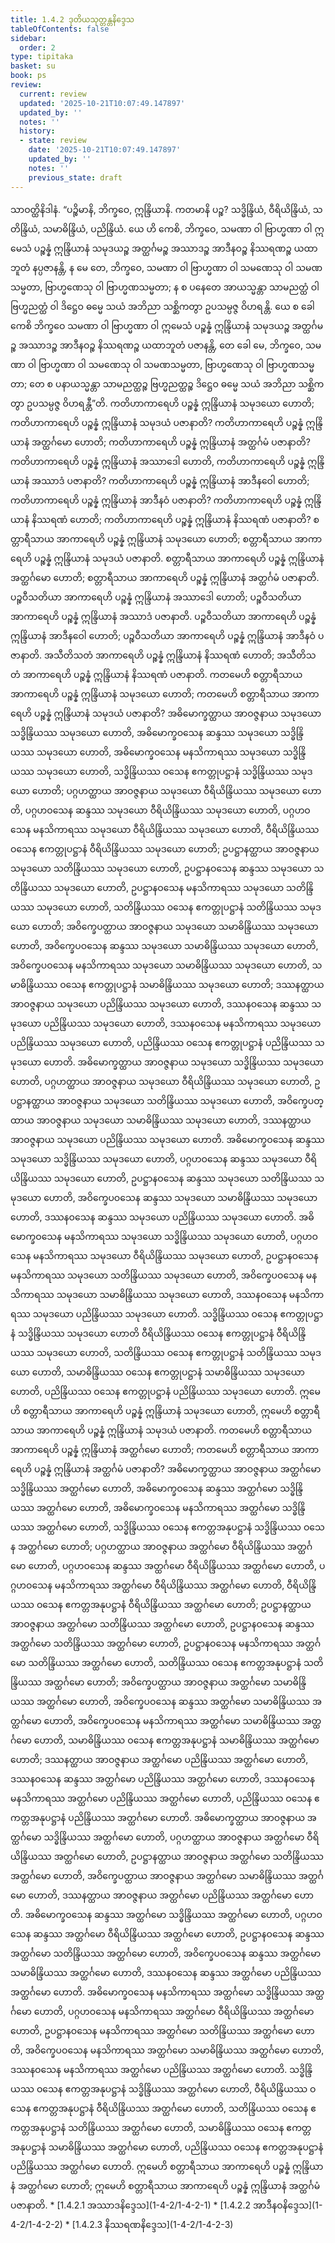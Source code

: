 ```yaml
---
title: 1.4.2 ဒုတိယသုတ္တန္တနိဒ္ဒေသ
tableOfContents: false
sidebar:
  order: 2
type: tipitaka
basket: su
book: ps
review:
  current: review
  updated: '2025-10-21T10:07:49.147897'
  updated_by: ''
  notes: ''
  history:
  - state: review
    date: '2025-10-21T10:07:49.147897'
    updated_by: ''
    notes: ''
    previous_state: draft
---
```



<DynamicBreadcrumb />


<ReviewStatus review={frontmatter.review} showDetails={true} />

<HypothesisAnnotation frontmatter={frontmatter} />

<Division number="187" book="ps" e="ch" v="26" p="200">

<Paragraph number="1013" book="ps">
သာဝတ္ထိနိဒါနံ. “ပဉ္စိမာနိ, ဘိက္ခဝေ, ဣန္ဒြိယာနိ. ကတမာနိ ပဉ္စ? သဒ္ဓိန္ဒြိယံ, ဝီရိယိန္ဒြိယံ, သတိန္ဒြိယံ, သမာဓိန္ဒြိယံ, ပညိန္ဒြိယံ.



</Paragraph>

<Paragraph number="1014" book="ps">
ယေ ဟိ ကေစိ, ဘိက္ခဝေ, သမဏာ ဝါ ဗြာဟ္မဏာ ဝါ ဣမေသံ ပဉ္စန္နံ ဣန္ဒြိယာနံ သမုဒယဉ္စ အတ္ထင်္ဂမဉ္စ အဿာဒဉ္စ အာဒီနဝဉ္စ နိဿရဏဉ္စ ယထာဘူတံ နပ္ပဇာနန္တိ, န မေ တေ, ဘိက္ခဝေ, သမဏာ ဝါ ဗြာဟ္မဏာ ဝါ သမဏေသု ဝါ သမဏသမ္မတာ, ဗြာဟ္မဏေသု ဝါ ဗြာဟ္မဏသမ္မတာ; န စ ပနေတေ အာယသ္မန္တာ သာမညတ္ထံ ဝါ ဗြဟ္မညတ္ထံ ဝါ ဒိဋ္ဌေဝ ဓမ္မေ သယံ အဘိညာ သစ္ဆိကတွာ ဥပသမ္ပဇ္ဇ ဝိဟရန္တိ.



</Paragraph>

<Paragraph number="1015" book="ps">
ယေ စ ခေါ ကေစိ ဘိက္ခဝေ သမဏာ ဝါ ဗြာဟ္မဏာ ဝါ ဣမေသံ ပဉ္စန္နံ ဣန္ဒြိယာနံ သမုဒယဉ္စ အတ္ထင်္ဂမဉ္စ အဿာဒဉ္စ အာဒီနဝဉ္စ နိဿရဏဉ္စ ယထာဘူတံ ပဇာနန္တိ, တေ ခေါ မေ, ဘိက္ခဝေ, သမဏာ ဝါ ဗြာဟ္မဏာ ဝါ သမဏေသု ဝါ သမဏသမ္မတာ, ဗြာဟ္မဏေသု ဝါ ဗြာဟ္မဏသမ္မတာ; တေ စ ပနာယသ္မန္တာ သာမညတ္ထဉ္စ ဗြဟ္မညတ္ထဉ္စ ဒိဋ္ဌေဝ ဓမ္မေ သယံ အဘိညာ သစ္ဆိကတွာ ဥပသမ္ပဇ္ဇ ဝိဟရန္တီ”တိ.



</Paragraph>

</Division>
<Division number="188" book="ps" e="ch" v="26" p="201">

<Paragraph number="1016" book="ps">
ကတိဟာကာရေဟိ ပဉ္စန္နံ ဣန္ဒြိယာနံ သမုဒယော ဟောတိ; ကတိဟာကာရေဟိ ပဉ္စန္နံ ဣန္ဒြိယာနံ သမုဒယံ ပဇာနာတိ? ကတိဟာကာရေဟိ ပဉ္စန္နံ ဣန္ဒြိယာနံ အတ္ထင်္ဂမော ဟောတိ; ကတိဟာကာရေဟိ ပဉ္စန္နံ ဣန္ဒြိယာနံ အတ္ထင်္ဂမံ ပဇာနာတိ? ကတိဟာကာရေဟိ ပဉ္စန္နံ ဣန္ဒြိယာနံ အဿာဒေါ ဟောတိ, ကတိဟာကာရေဟိ ပဉ္စန္နံ ဣန္ဒြိယာနံ အဿာဒံ ပဇာနာတိ? ကတိဟာကာရေဟိ ပဉ္စန္နံ ဣန္ဒြိယာနံ အာဒီနဝေါ ဟောတိ; ကတိဟာကာရေဟိ ပဉ္စန္နံ ဣန္ဒြိယာနံ အာဒီနဝံ ပဇာနာတိ? ကတိဟာကာရေဟိ ပဉ္စန္နံ ဣန္ဒြိယာနံ နိဿရဏံ ဟောတိ; ကတိဟာကာရေဟိ ပဉ္စန္နံ ဣန္ဒြိယာနံ နိဿရဏံ ပဇာနာတိ?



</Paragraph>

<Paragraph number="1017" book="ps">
စတ္တာရီသာယ အာကာရေဟိ ပဉ္စန္နံ ဣန္ဒြိယာနံ သမုဒယော ဟောတိ; စတ္တာရီသာယ အာကာရေဟိ ပဉ္စန္နံ ဣန္ဒြိယာနံ သမုဒယံ ပဇာနာတိ. စတ္တာရီသာယ အာကာရေဟိ ပဉ္စန္နံ ဣန္ဒြိယာနံ အတ္ထင်္ဂမော ဟောတိ; စတ္တာရီသာယ အာကာရေဟိ ပဉ္စန္နံ ဣန္ဒြိယာနံ အတ္ထင်္ဂမံ ပဇာနာတိ. ပဉ္စဝီသတိယာ အာကာရေဟိ ပဉ္စန္နံ ဣန္ဒြိယာနံ အဿာဒေါ ဟောတိ; ပဉ္စဝီသတိယာ အာကာရေဟိ ပဉ္စန္နံ ဣန္ဒြိယာနံ အဿာဒံ ပဇာနာတိ. ပဉ္စဝီသတိယာ အာကာရေဟိ ပဉ္စန္နံ ဣန္ဒြိယာနံ အာဒီနဝေါ ဟောတိ; ပဉ္စဝီသတိယာ အာကာရေဟိ ပဉ္စန္နံ ဣန္ဒြိယာနံ အာဒီနဝံ ပဇာနာတိ. အသီတိသတံ အာကာရေဟိ ပဉ္စန္နံ ဣန္ဒြိယာနံ နိဿရဏံ ဟောတိ; အသီတိသတံ အာကာရေဟိ ပဉ္စန္နံ ဣန္ဒြိယာနံ နိဿရဏံ ပဇာနာတိ.



</Paragraph>

<Paragraph number="1018" book="ps">
ကတမေဟိ စတ္တာရီသာယ အာကာရေဟိ ပဉ္စန္နံ ဣန္ဒြိယာနံ သမုဒယော ဟောတိ; ကတမေဟိ စတ္တာရီသာယ အာကာရေဟိ ပဉ္စန္နံ ဣန္ဒြိယာနံ သမုဒယံ ပဇာနာတိ? အဓိမောက္ခတ္ထာယ အာဝဇ္ဇနာယ သမုဒယော သဒ္ဓိန္ဒြိယဿ သမုဒယော ဟောတိ, အဓိမောက္ခဝသေန ဆန္ဒဿ သမုဒယော သဒ္ဓိန္ဒြိယဿ သမုဒယော ဟောတိ, အဓိမောက္ခဝသေန မနသိကာရဿ သမုဒယော သဒ္ဓိန္ဒြိယဿ သမုဒယော ဟောတိ, သဒ္ဓိန္ဒြိယဿ ဝသေန ဧကတ္တုပဋ္ဌာနံ သဒ္ဓိန္ဒြိယဿ သမုဒယော ဟောတိ; ပဂ္ဂဟတ္ထာယ အာဝဇ္ဇနာယ သမုဒယော ဝီရိယိန္ဒြိယဿ သမုဒယော ဟောတိ, ပဂ္ဂဟဝသေန ဆန္ဒဿ သမုဒယော ဝီရိယိန္ဒြိယဿ သမုဒယော ဟောတိ, ပဂ္ဂဟဝသေန မနသိကာရဿ သမုဒယော ဝီရိယိန္ဒြိယဿ သမုဒယော ဟောတိ, ဝီရိယိန္ဒြိယဿ ဝသေန ဧကတ္တုပဋ္ဌာနံ ဝီရိယိန္ဒြိယဿ သမုဒယော ဟောတိ; ဥပဋ္ဌာနတ္ထာယ အာဝဇ္ဇနာယ သမုဒယော သတိန္ဒြိယဿ သမုဒယော ဟောတိ, ဥပဋ္ဌာနဝသေန ဆန္ဒဿ သမုဒယော သတိန္ဒြိယဿ သမုဒယော ဟောတိ, ဥပဋ္ဌာနဝသေန မနသိကာရဿ သမုဒယော သတိန္ဒြိယဿ သမုဒယော ဟောတိ, သတိန္ဒြိယဿ ဝသေန ဧကတ္တုပဋ္ဌာနံ သတိန္ဒြိယဿ သမုဒယော ဟောတိ; အဝိက္ခေပတ္ထာယ အာဝဇ္ဇနာယ သမုဒယော သမာဓိန္ဒြိယဿ သမုဒယော ဟောတိ, အဝိက္ခေပဝသေန ဆန္ဒဿ သမုဒယော သမာဓိန္ဒြိယဿ သမုဒယော ဟောတိ, အဝိက္ခေပဝသေန မနသိကာရဿ သမုဒယော သမာဓိန္ဒြိယဿ သမုဒယော ဟောတိ, သမာဓိန္ဒြိယဿ ဝသေန ဧကတ္တုပဋ္ဌာနံ သမာဓိန္ဒြိယဿ သမုဒယော ဟောတိ; ဒဿနတ္ထာယ အာဝဇ္ဇနာယ သမုဒယော ပညိန္ဒြိယဿ သမုဒယော ဟောတိ, ဒဿနဝသေန ဆန္ဒဿ သမုဒယော ပညိန္ဒြိယဿ သမုဒယော ဟောတိ, ဒဿနဝသေန မနသိကာရဿ သမုဒယော ပညိန္ဒြိယဿ သမုဒယော ဟောတိ, ပညိန္ဒြိယဿ ဝသေန ဧကတ္တုပဋ္ဌာနံ ပညိန္ဒြိယဿ သမုဒယော ဟောတိ. အဓိမောက္ခတ္ထာယ အာဝဇ္ဇနာယ သမုဒယော သဒ္ဓိန္ဒြိယဿ သမုဒယော ဟောတိ, ပဂ္ဂဟတ္ထာယ အာဝဇ္ဇနာယ သမုဒယော ဝီရိယိန္ဒြိယဿ သမုဒယော ဟောတိ, ဥပဋ္ဌာနတ္ထာယ အာဝဇ္ဇနာယ သမုဒယော သတိန္ဒြိယဿ သမုဒယော ဟောတိ, အဝိက္ခေပတ္ထာယ အာဝဇ္ဇနာယ သမုဒယော သမာဓိန္ဒြိယဿ သမုဒယော ဟောတိ, ဒဿနတ္ထာယ အာဝဇ္ဇနာယ သမုဒယော ပညိန္ဒြိယဿ သမုဒယော ဟောတိ. အဓိမောက္ခဝသေန ဆန္ဒဿ သမုဒယော သဒ္ဓိန္ဒြိယဿ သမုဒယော ဟောတိ, ပဂ္ဂဟဝသေန ဆန္ဒဿ သမုဒယော ဝီရိယိန္ဒြိယဿ သမုဒယော ဟောတိ, ဥပဋ္ဌာနဝသေန ဆန္ဒဿ သမုဒယော သတိန္ဒြိယဿ သမုဒယော ဟောတိ, အဝိက္ခေပဝသေန ဆန္ဒဿ သမုဒယော သမာဓိန္ဒြိယဿ သမုဒယော ဟောတိ, ဒဿနဝသေန ဆန္ဒဿ သမုဒယော ပညိန္ဒြိယဿ သမုဒယော ဟောတိ. အဓိမောက္ခဝသေန မနသိကာရဿ သမုဒယော သဒ္ဓိန္ဒြိယဿ သမုဒယော ဟောတိ, ပဂ္ဂဟဝသေန မနသိကာရဿ သမုဒယော ဝီရိယိန္ဒြိယဿ သမုဒယော ဟောတိ, ဥပဋ္ဌာနဝသေန မနသိကာရဿ သမုဒယော သတိန္ဒြိယဿ သမုဒယော ဟောတိ, အဝိက္ခေပဝသေန မနသိကာရဿ သမုဒယော သမာဓိန္ဒြိယဿ သမုဒယော ဟောတိ, ဒဿနဝသေန မနသိကာရဿ သမုဒယော ပညိန္ဒြိယဿ သမုဒယော ဟောတိ. သဒ္ဓိန္ဒြိယဿ ဝသေန ဧကတ္တုပဋ္ဌာနံ သဒ္ဓိန္ဒြိယဿ သမုဒယော ဟောတိ ဝီရိယိန္ဒြိယဿ ဝသေန ဧကတ္တုပဋ္ဌာနံ ဝီရိယိန္ဒြိယဿ သမုဒယော ဟောတိ, သတိန္ဒြိယဿ ဝသေန ဧကတ္တုပဋ္ဌာနံ သတိန္ဒြိယဿ သမုဒယော ဟောတိ, သမာဓိန္ဒြိယဿ ဝသေန ဧကတ္တုပဋ္ဌာနံ သမာဓိန္ဒြိယဿ သမုဒယော ဟောတိ, ပညိန္ဒြိယဿ ဝသေန ဧကတ္တုပဋ္ဌာနံ ပညိန္ဒြိယဿ သမုဒယော ဟောတိ.



</Paragraph>

<Paragraph number="1019" book="ps">
ဣမေဟိ စတ္တာရီသာယ အာကာရေဟိ ပဉ္စန္နံ ဣန္ဒြိယာနံ သမုဒယော ဟောတိ, ဣမေဟိ စတ္တာရီသာယ အာကာရေဟိ ပဉ္စန္နံ ဣန္ဒြိယာနံ သမုဒယံ ပဇာနာတိ.



</Paragraph>

<Paragraph number="1020" book="ps">
ကတမေဟိ စတ္တာရီသာယ အာကာရေဟိ ပဉ္စန္နံ ဣန္ဒြိယာနံ အတ္ထင်္ဂမော ဟောတိ; ကတမေဟိ စတ္တာရီသာယ အာကာရေဟိ ပဉ္စန္နံ ဣန္ဒြိယာနံ အတ္ထင်္ဂမံ ပဇာနာတိ? အဓိမောက္ခတ္ထာယ အာဝဇ္ဇနာယ အတ္ထင်္ဂမော သဒ္ဓိန္ဒြိယဿ အတ္ထင်္ဂမော ဟောတိ, အဓိမောက္ခဝသေန ဆန္ဒဿ အတ္ထင်္ဂမော သဒ္ဓိန္ဒြိယဿ အတ္ထင်္ဂမော ဟောတိ, အဓိမောက္ခဝသေန မနသိကာရဿ အတ္ထင်္ဂမော သဒ္ဓိန္ဒြိယဿ အတ္ထင်္ဂမော ဟောတိ, သဒ္ဓိန္ဒြိယဿ ဝသေန ဧကတ္တအနုပဋ္ဌာနံ သဒ္ဓိန္ဒြိယဿ ဝသေန အတ္ထင်္ဂမော ဟောတိ; ပဂ္ဂဟတ္ထာယ အာဝဇ္ဇနာယ အတ္ထင်္ဂမော ဝီရိယိန္ဒြိယဿ အတ္ထင်္ဂမော ဟောတိ, ပဂ္ဂဟဝသေန ဆန္ဒဿ အတ္ထင်္ဂမော ဝီရိယိန္ဒြိယဿ အတ္ထင်္ဂမော ဟောတိ, ပဂ္ဂဟဝသေန မနသိကာရဿ အတ္ထင်္ဂမော ဝီရိယိန္ဒြိယဿ အတ္ထင်္ဂမော ဟောတိ, ဝီရိယိန္ဒြိယဿ ဝသေန ဧကတ္တအနုပဋ္ဌာနံ ဝီရိယိန္ဒြိယဿ အတ္ထင်္ဂမော ဟောတိ; ဥပဋ္ဌာနတ္ထာယ အာဝဇ္ဇနာယ အတ္ထင်္ဂမော သတိန္ဒြိယဿ အတ္ထင်္ဂမော ဟောတိ, ဥပဋ္ဌာနဝသေန ဆန္ဒဿ အတ္ထင်္ဂမော သတိန္ဒြိယဿ အတ္ထင်္ဂမော ဟောတိ, ဥပဋ္ဌာနဝသေန မနသိကာရဿ အတ္ထင်္ဂမော သတိန္ဒြိယဿ အတ္ထင်္ဂမော ဟောတိ, သတိန္ဒြိယဿ ဝသေန ဧကတ္တအနုပဋ္ဌာနံ သတိန္ဒြိယဿ အတ္ထင်္ဂမော ဟောတိ; အဝိက္ခေပတ္ထာယ အာဝဇ္ဇနာယ အတ္ထင်္ဂမော သမာဓိန္ဒြိယဿ အတ္ထင်္ဂမော ဟောတိ, အဝိက္ခေပဝသေန ဆန္ဒဿ အတ္ထင်္ဂမော သမာဓိန္ဒြိယဿ အတ္ထင်္ဂမော ဟောတိ, အဝိက္ခေပဝသေန မနသိကာရဿ အတ္ထင်္ဂမော သမာဓိန္ဒြိယဿ အတ္ထင်္ဂမော ဟောတိ, သမာဓိန္ဒြိယဿ ဝသေန ဧကတ္တအနုပဋ္ဌာနံ သမာဓိန္ဒြိယဿ အတ္ထင်္ဂမော ဟောတိ; ဒဿနတ္ထာယ အာဝဇ္ဇနာယ အတ္ထင်္ဂမော ပညိန္ဒြိယဿ အတ္ထင်္ဂမော ဟောတိ, ဒဿနဝသေန ဆန္ဒဿ အတ္ထင်္ဂမော ပညိန္ဒြိယဿ အတ္ထင်္ဂမော ဟောတိ, ဒဿနဝသေန မနသိကာရဿ အတ္ထင်္ဂမော ပညိန္ဒြိယဿ အတ္ထင်္ဂမော ဟောတိ, ပညိန္ဒြိယဿ ဝသေန ဧကတ္တအနုပဋ္ဌာနံ ပညိန္ဒြိယဿ အတ္ထင်္ဂမော ဟောတိ.



</Paragraph>

<Paragraph number="1021" book="ps">
အဓိမောက္ခတ္ထာယ အာဝဇ္ဇနာယ အတ္ထင်္ဂမော သဒ္ဓိန္ဒြိယဿ အတ္ထင်္ဂမော ဟောတိ, ပဂ္ဂဟတ္ထာယ အာဝဇ္ဇနာယ အတ္ထင်္ဂမော ဝီရိယိန္ဒြိယဿ အတ္ထင်္ဂမော ဟောတိ, ဥပဋ္ဌာနတ္ထာယ အာဝဇ္ဇနာယ အတ္ထင်္ဂမော သတိန္ဒြိယဿ အတ္ထင်္ဂမော ဟောတိ, အဝိက္ခေပတ္ထာယ အာဝဇ္ဇနာယ အတ္ထင်္ဂမော သမာဓိန္ဒြိယဿ အတ္ထင်္ဂမော ဟောတိ, ဒဿနတ္ထာယ အာဝဇ္ဇနာယ အတ္ထင်္ဂမော ပညိန္ဒြိယဿ အတ္ထင်္ဂမော ဟောတိ. အဓိမောက္ခဝသေန ဆန္ဒဿ အတ္ထင်္ဂမော သဒ္ဓိန္ဒြိယဿ အတ္ထင်္ဂမော ဟောတိ, ပဂ္ဂဟဝသေန ဆန္ဒဿ အတ္ထင်္ဂမော ဝီရိယိန္ဒြိယဿ အတ္ထင်္ဂမော ဟောတိ, ဥပဋ္ဌာနဝသေန ဆန္ဒဿ အတ္ထင်္ဂမော သတိန္ဒြိယဿ အတ္ထင်္ဂမော ဟောတိ, အဝိက္ခေပဝသေန ဆန္ဒဿ အတ္ထင်္ဂမော သမာဓိန္ဒြိယဿ အတ္ထင်္ဂမော ဟောတိ, ဒဿနဝသေန ဆန္ဒဿ အတ္ထင်္ဂမော ပညိန္ဒြိယဿ အတ္ထင်္ဂမော ဟောတိ. အဓိမောက္ခဝသေန မနသိကာရဿ အတ္ထင်္ဂမော သဒ္ဓိန္ဒြိယဿ အတ္ထင်္ဂမော ဟောတိ, ပဂ္ဂဟဝသေန မနသိကာရဿ အတ္ထင်္ဂမော ဝီရိယိန္ဒြိယဿ အတ္ထင်္ဂမော ဟောတိ, ဥပဋ္ဌာနဝသေန မနသိကာရဿ အတ္ထင်္ဂမော သတိန္ဒြိယဿ အတ္ထင်္ဂမော ဟောတိ, အဝိက္ခေပဝသေန မနသိကာရဿ အတ္ထင်္ဂမော သမာဓိန္ဒြိယဿ အတ္ထင်္ဂမော ဟောတိ, ဒဿနဝသေန မနသိကာရဿ အတ္ထင်္ဂမော ပညိန္ဒြိယဿ အတ္ထင်္ဂမော ဟောတိ. သဒ္ဓိန္ဒြိယဿ ဝသေန ဧကတ္တအနုပဋ္ဌာနံ သဒ္ဓိန္ဒြိယဿ အတ္ထင်္ဂမော ဟောတိ, ဝီရိယိန္ဒြိယဿ ဝသေန ဧကတ္တအနုပဋ္ဌာနံ ဝီရိယိန္ဒြိယဿ အတ္ထင်္ဂမော ဟောတိ, သတိန္ဒြိယဿ ဝသေန ဧကတ္တအနုပဋ္ဌာနံ သတိန္ဒြိယဿ အတ္ထင်္ဂမော ဟောတိ, သမာဓိန္ဒြိယဿ ဝသေန ဧကတ္တအနုပဋ္ဌာနံ သမာဓိန္ဒြိယဿ အတ္ထင်္ဂမော ဟောတိ, ပညိန္ဒြိယဿ ဝသေန ဧကတ္တအနုပဋ္ဌာနံ ပညိန္ဒြိယဿ အတ္ထင်္ဂမော ဟောတိ.



</Paragraph>

<Paragraph number="1022" book="ps">
ဣမေဟိ စတ္တာရီသာယ အာကာရေဟိ ပဉ္စန္နံ ဣန္ဒြိယာနံ အတ္ထင်္ဂမော ဟောတိ; ဣမေဟိ စတ္တာရီသာယ အာကာရေဟိ ပဉ္စန္နံ ဣန္ဒြိယာနံ အတ္ထင်္ဂမံ ပဇာနာတိ.

</Paragraph>
</Division>

<TableOfContents book="ps" section="1.4.2">
* [1.4.2.1 အဿာဒနိဒ္ဒေသ](1-4-2/1-4-2-1)
* [1.4.2.2 အာဒီနဝနိဒ္ဒေသ](1-4-2/1-4-2-2)
* [1.4.2.3 နိဿရဏနိဒ္ဒေသ](1-4-2/1-4-2-3)
</TableOfContents>